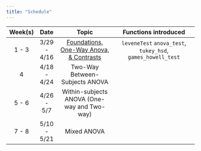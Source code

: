 ```yaml
---
title: "Schedule"
---
```


| **Week(s)** |  **Date**           |           **Topic**                                                |                          **Functions introduced**                                               |
| :-------:   | :-----------------: | :----------------------------------------------------------------: | :----------------------------------------------------------------------------------------------: | 
| 1 - 3       |  3/29 - 4/16        | [Foundations, One-Way Anova, & Contrasts](slides/wk1-3.html)       | `leveneTest` `anova_test`, `tukey_hsd`, `games_howell_test`                                         |
| 4           | 4/18 - 4/24         | Two-Way Between-Subjects ANOVA                                     |                                                                                                    |
| 5 - 6       | 4/26 - 5/7          | Within-subjects ANOVA (One-way and Two-way)                        |                                                                                                    |
| 7 - 8       | 5/10 - 5/21         | Mixed ANOVA                                                        |                                                                                                        